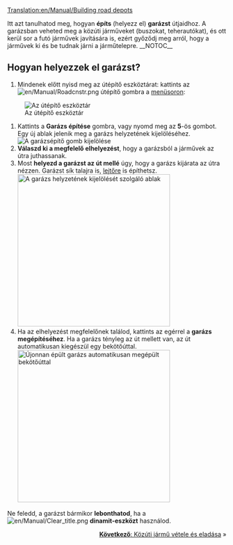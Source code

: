 [[Translation:en/Manual/Building road depots]]
{{hu/Manual/Oktatás}}

Itt azt tanulhatod meg, hogyan '''építs''' (helyezz el) '''garázst''' útjaidhoz. 
A garázsban veheted meg a közúti járműveket (buszokat, teherautókat), és ott kerül sor a futó járművek javítására is, ezért győződj meg arról, hogy a járművek ki és be tudnak járni a járműtelepre.
__NOTOC__
== Hogyan helyezzek el garázst? ==
# Mindenek előtt nyisd meg az útépítő eszköztárat: kattints az [[File:en/Manual/Roadcnstr.png]] útépítő gombra a [[hu/Manual/Felhasználói felület#a-menusor|menüsoron]]:
[[File:hu/Manual/Road construction.png|none|frame|Az útépítő eszköztár]]
# Kattints a '''Garázs építése''' gombra, vagy nyomd meg az '''5'''-ös gombot. Egy új ablak jelenik meg a garázs helyzetének kijelöléséhez.<br/>[[File:en/Manual/New road depot.png|none|frame|A garázsépítő gomb kijelölése]]
# '''Válaszd ki a megfelelő elhelyezést''', hogy a garázsból a járművek az útra juthassanak.
# Most '''helyezd a garázst az út mellé''' úgy, hogy a garázs kijárata az útra nézzen. Garázst sík talajra is, [[hu/Archive/Manual/Settings/Építkezés lejtőkön|lejtőre]] is építhetsz.<br/>[[File:en/Manual/Road depot direction.png|none|thumb|350px|A garázs helyzetének kijelölését szolgáló ablak]]
# Ha az elhelyezést megfelelőnek találod, kattints az egérrel a '''garázs megépítéséhez'''. Ha a garázs tényleg az út mellett van, az út automatikusan kiegészül egy bekötőúttal.<br/>[[File:en/Manual/Tutorial bus 4.png|none|thumb|350px|Újonnan épült garázs automatikusan megépült bekötőúttal]]

Ne feledd, a garázst bármikor '''lebonthatod''', ha a [[File:en/Manual/Clear title.png]] '''dinamit-eszközt''' használod.

<span style="float: right">[[hu/Manual/Közúti jármű vétele és eladása|'''Következő''': Közúti jármű vétele és eladása]] &raquo;</span>